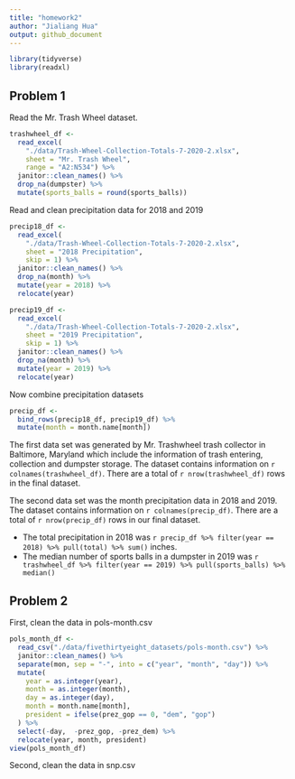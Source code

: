 ```yaml
---
title: "homework2"
author: "Jialiang Hua"
output: github_document
---
```


```r
library(tidyverse)
library(readxl)
```

## Problem 1

Read the Mr. Trash Wheel dataset.

```r
trashwheel_df <- 
  read_excel(
    "./data/Trash-Wheel-Collection-Totals-7-2020-2.xlsx", 
    sheet = "Mr. Trash Wheel", 
    range = "A2:N534") %>% 
  janitor::clean_names() %>% 
  drop_na(dumpster) %>% 
  mutate(sports_balls = round(sports_balls))
```

Read and clean precipitation data for 2018 and 2019

```r
precip18_df <-
  read_excel(
    "./data/Trash-Wheel-Collection-Totals-7-2020-2.xlsx", 
    sheet = "2018 Precipitation",
    skip = 1) %>%
  janitor::clean_names() %>% 
  drop_na(month) %>% 
  mutate(year = 2018) %>% 
  relocate(year)

precip19_df <-
  read_excel(
    "./data/Trash-Wheel-Collection-Totals-7-2020-2.xlsx", 
    sheet = "2019 Precipitation",
    skip = 1) %>%
  janitor::clean_names() %>% 
  drop_na(month) %>% 
  mutate(year = 2019) %>% 
  relocate(year)
```

Now combine precipitation datasets

```r
precip_df <-
  bind_rows(precip18_df, precip19_df) %>% 
  mutate(month = month.name[month])
```

The first data set was generated by Mr. Trashwheel trash collector in Baltimore, Maryland which include the information of trash entering, collection and dumpster storage. The dataset contains information on `r colnames(trashwheel_df)`. There are a total of `r nrow(trashwheel_df)` rows in the final dataset. 

The second data set was the month precipitation data in 2018 and 2019. The dataset contains information on `r colnames(precip_df)`. There are a total of `r nrow(precip_df)` rows in our final dataset.

* The total precipitation in 2018 was `r precip_df %>% filter(year == 2018) %>% pull(total) %>% sum()` inches.
* The median number of sports balls in a dumpster in 2019 was `r trashwheel_df %>% filter(year == 2019) %>% pull(sports_balls) %>% median()`


## Problem 2

First, clean the data in pols-month.csv

```r
pols_month_df <-
  read_csv("./data/fivethirtyeight_datasets/pols-month.csv") %>% 
  janitor::clean_names() %>% 
  separate(mon, sep = "-", into = c("year", "month", "day")) %>% 
  mutate(
    year = as.integer(year),
    month = as.integer(month), 
    day = as.integer(day),
    month = month.name[month],
    president = ifelse(prez_gop == 0, "dem", "gop")
  ) %>% 
  select(-day,  -prez_gop, -prez_dem) %>% 
  relocate(year, month, president)
view(pols_month_df)
```
    
Second, clean the data in snp.csv

```r

```




